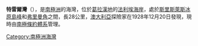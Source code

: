 {{expand|time=2014-01-02T17:21:28+00:00}}
{{unreferenced|time=2014-01-02T17:21:28+00:00}}
{{coord|68|5|S|65|20|W|display=title}}

'''特雷爾灣'''（{{lang-en|Trail Inlet}}），是[[南極洲|南極洲]]的海灣，位於[[葛拉漢地|葛拉漢地]]的[[法利埃海岸|法利埃海岸]]，處於[[斯里斯萊斯冰原島峰|斯里斯萊斯冰原島峰]]和[[弗里曼角|弗里曼角]]之間，長28公里，[[澳大利亞|澳大利亞]]探險家在1928年12月20日發現，現時由[[南極條約體系|南極條約體系]]管理。

{{DEFAULTSORT:Trail Inlet}}
[[Category:南極洲海灣|Category:南極洲海灣]]


{{FallièresCoast-geo-stub}}